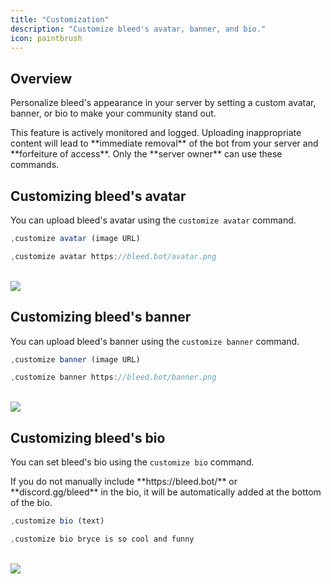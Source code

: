 ```yaml
---
title: "Customization"
description: "Customize bleed's avatar, banner, and bio."
icon: paintbrush
---
```


## Overview

Personalize bleed's appearance in your server by setting a custom avatar, banner, or bio to make your community stand out.

<Warning>
  This feature is actively monitored and logged. Uploading inappropriate content will lead to **immediate removal** of the bot from your server and **forfeiture of access**.
</Warning>

<Info>
  Only the **server owner** can use these commands.
</Info>

## Customizing bleed's avatar

You can upload bleed's avatar using the `customize avatar` command.

<CodeGroup>

```javascript Syntax
,customize avatar (image URL)
```

```javascript Example
,customize avatar https://bleed.bot/avatar.png
```

</CodeGroup>
<br />
<Frame>
    <img src="/images/overview/donator-perks/customization/avadd.png" />
</Frame>
<br />

## Customizing bleed's banner

You can upload bleed's banner using the `customize banner` command.

<CodeGroup>

```javascript Syntax
,customize banner (image URL)
```

```javascript Example
,customize banner https://bleed.bot/banner.png
```

</CodeGroup>
<br />
<Frame>
     <img src="/images/overview/donator-perks/customization/banneradd.png" />
</Frame>


## Customizing bleed's bio

You can set bleed's bio using the `customize bio` command.

<Info>
    If you do not manually include **https://bleed.bot/** or **discord.gg/bleed** in the bio, it will be automatically added at the bottom of the bio.
</Info>
<CodeGroup>

```javascript Syntax
,customize bio (text)
```

```javascript Example
,customize bio bryce is so cool and funny
```

</CodeGroup>
<br />
<Frame>
     <img src="/images/overview/donator-perks/customization/bioadd.png" />
</Frame>
